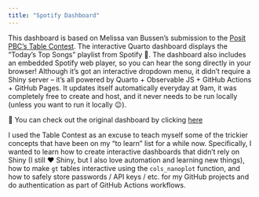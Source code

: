 ```yaml
---
title: "Spotify Dashboard"
---
```


This dashboard is based on Melissa van Bussen's submission to the [Posit PBC's Table Contest](https://posit.co/blog/announcing-the-2024-table-contest). The interactive Quarto dashboard displays the "Today's Top Songs" playlist from Spotify 🎵. The dashboard also includes an embedded Spotify web player, so you can hear the song directly in your browser! Although it's got an interactive dropdown menu, it didn't require a Shiny server -- it's all powered by Quarto + Observable JS + GitHub Actions + GitHub Pages. It updates itself automatically everyday at 9am, it was completely free to create and host, and it never needs to be run locally (unless you want to run it locally 😉). 

🔗 You can check out the original dashboard by clicking [here](https://melissavanbussel.github.io/spotify-dashboard/dashboard.html)

I used the Table Contest as an excuse to teach myself some of the trickier concepts that have been on my "to learn" list for a while now. Specifically, I wanted to learn how to create interactive dashboards that didn't rely on Shiny (I still ❤️ Shiny, but I also love automation and learning new things), how to make `gt` tables interactive using the `cols_nanoplot` function, and how to safely store passwords / API keys / etc. for my GitHub projects and do authentication as part of GitHub Actions workflows. 